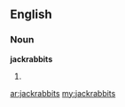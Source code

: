 ==English==
===Noun===
'''jackrabbits'''
# {{plural of|[[jackrabbit]]}}

[[ar:jackrabbits]]
[[my:jackrabbits]]